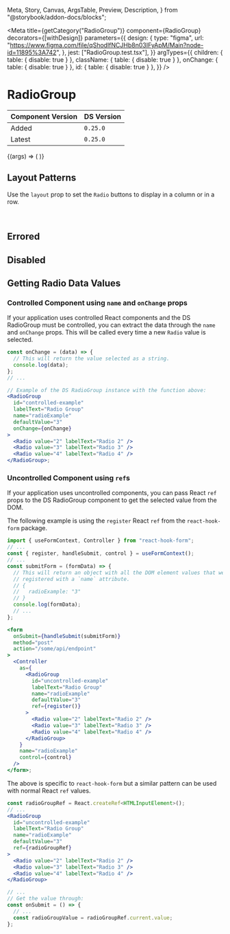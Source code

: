   Meta,
  Story,
  Canvas,
  ArgsTable,
  Preview,
  Description,
} from "@storybook/addon-docs/blocks";


<Meta
  title={getCategory("RadioGroup")}
  component={RadioGroup}
  decorators={[withDesign]}
  parameters={{
    design: {
      type: "figma",
      url:
        "https://www.figma.com/file/qShodlfNCJHb8n03IFyApM/Main?node-id=11895%3A742",
    },
    jest: ["RadioGroup.test.tsx"],
  }}
  argTypes={{
    children: { table: { disable: true } },
    className: { table: { disable: true } },
    onChange: { table: { disable: true } },
    id: { table: { disable: true } },
  }}
/>

# RadioGroup

| Component Version | DS Version |
| ----------------- | ---------- |
| Added             | `0.25.0`   |
| Latest            | `0.25.0`   |

<Description of={RadioGroup} />

<Preview withToolbar>
  <Story
    name="RadioGroup"
    args={{
      defaultValue: "4",
      invalidText: "error!",
      helperText: "This is the helper text for the full group.",
      isDisabled: false,
      isInvalid: false,
      isRequired: false,
      labelText: "Standard Radio Group",
      layout: RadioGroupLayoutTypes.Column,
      name: "radio-story",
      optReqFlag: true,
      showLabel: true,
    }}
  >
    {(args) => (
      <RadioGroup {...args}>
        <Radio value="2" labelText="Radio 2" />
        <Radio value="3" labelText="Radio 3" />
        <Radio value="4" labelText="Radio 4" />
        <Radio value="5" labelText="Radio 5" />
      </RadioGroup>
    )}
  </Story>
</Preview>

<ArgsTable story="RadioGroup" />

## Layout Patterns

Use the `layout` prop to set the `Radio` buttons to display in a column or in
a row.

<Canvas>
  <DSProvider>
    <RadioGroup
      labelText="Column (default)"
      name="column-example"
      optReqFlag={false}
    >
      <Radio value="2" labelText="Radio 2" />
      <Radio value="3" labelText="Radio 3" />
      <Radio value="4" labelText="Radio 4" />
      <Radio value="5" labelText="Radio 5" />
    </RadioGroup>
    <br />
    <RadioGroup
      labelText="Row"
      name="row-example"
      layout={RadioGroupLayoutTypes.Row}
      optReqFlag={false}
    >
      <Radio value="2" labelText="Radio 2" />
      <Radio value="3" labelText="Radio 3" />
      <Radio value="4" labelText="Radio 4" />
      <Radio value="5" labelText="Radio 5" />
    </RadioGroup>
  </DSProvider>
</Canvas>

## Errored

<Canvas>
  <DSProvider>
    <RadioGroup
      labelText="Errored Radio Group"
      name="errored-example"
      optReqFlag={false}
      invalidText="Error message for the full group."
      isInvalid
    >
      <Radio value="2" labelText="Radio 2" />
      <Radio value="3" labelText="Radio 3" />
      <Radio value="4" labelText="Radio 4" />
      <Radio value="5" labelText="Radio 5" />
    </RadioGroup>
  </DSProvider>
</Canvas>

## Disabled

<Canvas>
  <DSProvider>
    <RadioGroup
      labelText="Disabled Radio Group"
      name="disabled-example"
      optReqFlag={false}
      helperText="The reason for being disabled."
      isDisabled
    >
      <Radio value="2" labelText="Radio 2" />
      <Radio value="3" labelText="Radio 3" />
      <Radio value="4" labelText="Radio 4" />
      <Radio value="5" labelText="Radio 5" />
    </RadioGroup>
  </DSProvider>
</Canvas>

## Getting Radio Data Values

### Controlled Component using `name` and `onChange` props

If your application uses controlled React components and the DS RadioGroup must
be controlled, you can extract the data through the `name` and `onChange` props.
This will be called every time a new `Radio` value is selected.

```jsx
const onChange = (data) => {
  // This will return the value selected as a string.
  console.log(data);
};
// ...

// Example of the DS RadioGroup instance with the function above:
<RadioGroup
  id="controlled-example"
  labelText="Radio Group"
  name="radioExample"
  defaultValue="3"
  onChange={onChange}
>
  <Radio value="2" labelText="Radio 2" />
  <Radio value="3" labelText="Radio 3" />
  <Radio value="4" labelText="Radio 4" />
</RadioGroup>;
```

### Uncontrolled Component using `ref`s

If your application uses uncontrolled components, you can pass React `ref` props
to the DS RadioGroup component to get the selected value from the DOM.

The following example is using the `register` React `ref` from the
`react-hook-form` package.

```jsx
import { useFormContext, Controller } from "react-hook-form";
// ...
const { register, handleSubmit, control } = useFormContext();
// ...
const submitForm = (formData) => {
  // This will return an object with all the DOM element values that were
  // registered with a `name` attribute.
  // {
  //   radioExample: "3"
  // }
  console.log(formData);
  // ...
};

<form
  onSubmit={handleSubmit(submitForm)}
  method="post"
  action="/some/api/endpoint"
>
  <Controller
    as={
      <RadioGroup
        id="uncontrolled-example"
        labelText="Radio Group"
        name="radioExample"
        defaultValue="3"
        ref={register()}
      >
        <Radio value="2" labelText="Radio 2" />
        <Radio value="3" labelText="Radio 3" />
        <Radio value="4" labelText="Radio 4" />
      </RadioGroup>
    }
    name="radioExample"
    control={control}
  />
</form>;
```

The above is specific to `react-hook-form` but a similar pattern can be used
with normal React `ref` values.

```jsx
const radioGroupRef = React.createRef<HTMLInputElement>();
// ...
<RadioGroup
  id="uncontrolled-example"
  labelText="Radio Group"
  name="radioExample"
  defaultValue="3"
  ref={radioGroupRef}
>
  <Radio value="2" labelText="Radio 2" />
  <Radio value="3" labelText="Radio 3" />
  <Radio value="4" labelText="Radio 4" />
</RadioGroup>

// ...
// Get the value through:
const onSubmit = () => {
  // ...
  const radioGroupValue = radioGroupRef.current.value;
};
```
